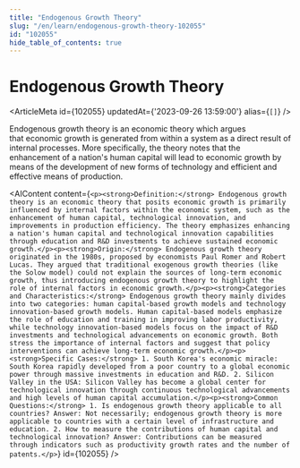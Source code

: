```yaml
---
title: "Endogenous Growth Theory"
slug: "/en/learn/endogenous-growth-theory-102055"
id: "102055"
hide_table_of_contents: true
---
```



# Endogenous Growth Theory

<ArticleMeta id={102055} updatedAt={'2023-09-26 13:59:00'} alias={`[]`} />
<div className='border-solid border-b border-t-0 my-4 border-[var(--ifm-color-gray-300)]' />

Endogenous growth theory is an economic theory which argues that economic growth is generated from within a system as a direct result of internal processes. More specifically, the theory notes that the enhancement of a nation's human capital will lead to economic growth by means of the development of new forms of technology and efficient and effective means of production.

<AIContent content={`<p><strong>Definition:</strong> Endogenous growth theory is an economic theory that posits economic growth is primarily influenced by internal factors within the economic system, such as the enhancement of human capital, technological innovation, and improvements in production efficiency. The theory emphasizes enhancing a nation's human capital and technological innovation capabilities through education and R&D investments to achieve sustained economic growth.</p><p><strong>Origin:</strong> Endogenous growth theory originated in the 1980s, proposed by economists Paul Romer and Robert Lucas. They argued that traditional exogenous growth theories (like the Solow model) could not explain the sources of long-term economic growth, thus introducing endogenous growth theory to highlight the role of internal factors in economic growth.</p><p><strong>Categories and Characteristics:</strong> Endogenous growth theory mainly divides into two categories: human capital-based growth models and technology innovation-based growth models. Human capital-based models emphasize the role of education and training in improving labor productivity, while technology innovation-based models focus on the impact of R&D investments and technological advancements on economic growth. Both stress the importance of internal factors and suggest that policy interventions can achieve long-term economic growth.</p><p><strong>Specific Cases:</strong> 1. South Korea's economic miracle: South Korea rapidly developed from a poor country to a global economic power through massive investments in education and R&D. 2. Silicon Valley in the USA: Silicon Valley has become a global center for technological innovation through continuous technological advancements and high levels of human capital accumulation.</p><p><strong>Common Questions:</strong> 1. Is endogenous growth theory applicable to all countries? Answer: Not necessarily; endogenous growth theory is more applicable to countries with a certain level of infrastructure and education. 2. How to measure the contributions of human capital and technological innovation? Answer: Contributions can be measured through indicators such as productivity growth rates and the number of patents.</p>`} id={102055} />
